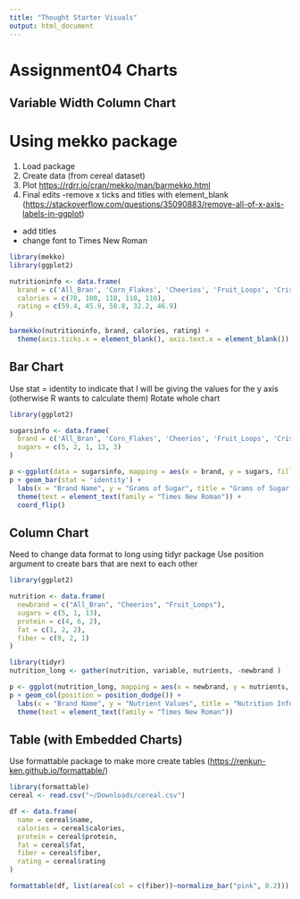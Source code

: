```yaml
---
title: "Thought Starter Visuals"
output: html_document
---
```

Assignment04 Charts
================

## Variable Width Column Chart

# Using mekko package

1.  Load package
2.  Create data (from cereal dataset)
3.  Plot <https://rdrr.io/cran/mekko/man/barmekko.html>
4.  Final edits -remove x ticks and titles with element\_blank
    (<https://stackoverflow.com/questions/35090883/remove-all-of-x-axis-labels-in-ggplot>)
  - add titles
  - change font to Times New Roman
```r
library(mekko)
library(ggplot2)

nutritioninfo <- data.frame(
  brand = c('All_Bran', 'Corn_Flakes', 'Cheerios', 'Fruit_Loops', 'Crispix'),
  calories = c(70, 100, 110, 110, 110),
  rating = c(59.4, 45.9, 50.8, 32.2, 46.9)
)

barmekko(nutritioninfo, brand, calories, rating) +
  theme(axis.ticks.x = element_blank(), axis.text.x = element_blank()) + labs(x = "Consumer Rating", y = "Calories per Serving", title = "Calories and Rating for Cereal Brands", caption = "by: Genna Campain") + theme(text= element_text(family = "Times New Roman"))
```

## Bar Chart

Use stat = identity to indicate that I will be giving the values for the
y axis (otherwise R wants to calculate them) Rotate whole chart

```r
library(ggplot2)

sugarsinfo <- data.frame(
  brand = c('All_Bran', 'Corn_Flakes', 'Cheerios', 'Fruit_Loops', 'Crispix'),
  sugars = c(5, 2, 1, 13, 3)
)

p <-ggplot(data = sugarsinfo, mapping = aes(x = brand, y = sugars, fill = brand))
p + geom_bar(stat = 'identity') +
  labs(x = "Brand Name", y = "Grams of Sugar", title = "Grams of Sugar In Cereal Brands") + 
  theme(text = element_text(family = "Times New Roman")) +
  coord_flip()
```

## Column Chart

Need to change data format to long using tidyr package Use position
argument to create bars that are next to each other

```r
library(ggplot2)

nutrition <- data.frame(
  newbrand = c("All_Bran", "Cheerios", "Fruit_Loops"),
  sugars = c(5, 1, 13),
  protein = c(4, 6, 2),
  fat = c(1, 2, 2),
  fiber = c(9, 2, 1)
)

library(tidyr)
nutrition_long <- gather(nutrition, variable, nutrients, -newbrand )

p <- ggplot(nutrition_long, mapping = aes(x = newbrand, y = nutrients, fill = variable))
p + geom_col(position = position_dodge()) +
  labs(x = "Brand Name", y = "Nutrient Values", title = "Nutrition Information for Various Cereal Brands") +
  theme(text = element_text(family = "Times New Roman"))
```

## Table (with Embedded Charts)

Use formattable package to make more create tables
(<https://renkun-ken.github.io/formattable/>)

```r
library(formattable)
cereal <- read.csv("~/Downloads/cereal.csv")

df <- data.frame(
  name = cereal$name,
  calories = cereal$calories,
  protein = cereal$protein,
  fat = cereal$fat,
  fiber = cereal$fiber,
  rating = cereal$rating
)

formattable(df, list(area(col = c(fiber))~normalize_bar("pink", 0.2)))
```
